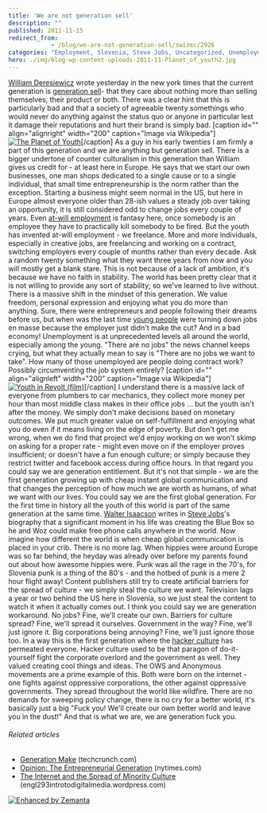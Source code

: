 ```yaml
---
title: 'We are not generation sell'
description: ""
published: 2011-11-15
redirect_from: 
            - /blog/we-are-not-generation-sell/swizec/2926
categories: "Employment, Slovenia, Steve Jobs, Uncategorized, Unemployment, United States, Walter Isaacson, William Deresiewicz, Youth"
hero: ./img/blog-wp-content-uploads-2011-11-Planet_of_youth2.jpg
---
```

[William Deresiewicz](http://en.wikipedia.org/wiki/William_Deresiewicz "William Deresiewicz") wrote yesterday in the new york times that the current generation is [generation sell](http://www.nytimes.com/2011/11/13/opinion/sunday/the-entrepreneurial-generation.html?_r=2&amp;ref=opinion&amp;pagewanted=all)- that they care about nothing more than selling themselves, their product or both. There was a clear hint that this is particularly bad and that a society of agreeable twenty somethings who would never do anything against the status quo or anyone in particular lest it damage their reputations and hurt their brand is simply bad. \[caption id=&quot;&quot; align=&quot;alignright&quot; width=&quot;200&quot; caption=&quot;Image via Wikipedia&quot;][![The Planet of Youth](./img/blog-wp-content-uploads-2011-11-Planet_of_youth2.jpg "The Planet of Youth")](http://en.wikipedia.org/wiki/File:Planet_of_youth.jpg)\[/caption] As a guy in his early twenties I am firmly a part of this generation and we are anything but generation sell. There is a bigger undertone of counter culturalism in this generation than William gives us credit for - at least here in Europe. He says that we start our own businesses, one man shops dedicated to a single cause or to a single individual, that small time entrepreneurship is the norm rather than the exception. Starting a business might seem normal in the US, but here in Europe almost everyone older than 28-ish values a steady job over taking an opportunity, it is still considered odd to change jobs every couple of years. Even [at-will employment](http://en.wikipedia.org/wiki/At-will_employment "At-will employment") is fantasy here, once somebody is an employee they have to practically kill somebody to be fired. But the youth has invented at-will employment - we freelance. More and more individuals, especially in creative jobs, are freelancing and working on a contract, switching employers every couple of months rather than every decade. Ask a random twenty something what they want three years from now and you will mostly get a blank stare. This is not because of a lack of ambition, it&#x27;s because we have no faith in stability. The world has been pretty clear that it is not willing to provide any sort of stability; so we&#x27;ve learned to live without. There is a massive shift in the mindset of this generation. We value freedom, personal expression and enjoying what you do more than anything. Sure, there were entrepreneurs and people following their dreams before us, but when was the last time [young people](http://en.wikipedia.org/wiki/Youth "Youth") were turning down jobs en masse because the employer just didn&#x27;t make the cut? And in a bad economy! Unemployment is at unprecedented levels all around the world, especially among the young. &quot;There are no jobs&quot; the news channel keeps crying, but what they actually mean to say is &quot;There are no jobs we want to take&quot;. How many of those unemployed are people doing contract work? Possibly circumventing the job system entirely? \[caption id=&quot;&quot; align=&quot;alignleft&quot; width=&quot;200&quot; caption=&quot;Image via Wikipedia&quot;][![Youth in Revolt (film)](./img/blog-wp-content-uploads-2011-11-Youth_in_revolt2.jpg "Youth in Revolt (film)")](http://en.wikipedia.org/wiki/File:Youth_in_revolt.jpg)\[/caption] I understand there is a massive lack of everyone from plumbers to car mechanics, they collect more money per hour than most middle class makes in their office jobs ... but the youth isn&#x27;t after the money. We simply don&#x27;t make decisions based on monetary outcomes. We put much greater value on self-fulfillment and enjoying what you do even if it means living on the edge of poverty. But don&#x27;t get me wrong, when we do find that project we&#x27;d enjoy working on we won&#x27;t skimp on asking for a proper rate - might even move on if the employer proves insufficient; or doesn&#x27;t have a fun enough culture; or simply because they restrict twitter and facebook access during office hours. In that regard you could say we are generation entitlement. But it&#x27;s not that simple - we are the first generation growing up with cheap instant global communication and that changes the perception of how much we are worth as humans, of what we want with our lives. You could say we are the first global generation. For the first time in history all the youth of this world is part of the same generation at the same time. [Walter Isaacson](http://en.wikipedia.org/wiki/Walter_Isaacson "Walter Isaacson") writes in [Steve Jobs](http://en.wikipedia.org/wiki/Steve_Jobs "Steve Jobs")&#x27;s biography that a significant moment in his life was creating the Blue Box so he and Woz could make free phone calls anywhere in the world. Now imagine how different the world is when cheap global communication is placed in your crib. There is no more lag. When hippies were around Europe was so far behind, the heyday was already over before my parents found out about how awesome hippies were. Punk was all the rage in the 70&#x27;s, for Slovenia punk is a thing of the 80&#x27;s - and the hotbed of punk is a mere 2 hour flight away! Content publishers still try to create artificial barriers for the spread of culture - we simply steal the culture we want. Television lags a year or two behind the US here in Slovenia, so we just steal the content to watch it when it actually comes out. I think you could say we are generation workaround. No jobs? Fine, we&#x27;ll create our own. Barriers for culture spread? Fine, we&#x27;ll spread it ourselves. Government in the way? Fine, we&#x27;ll just ignore it. Big corporations being annoying? Fine, we&#x27;ll just ignore those too. In a way this is the first generation where the [hacker culture](http://en.wikipedia.org/wiki/Hacker "Hacker") has permeated everyone. Hacker culture used to be that paragon of do-it-yourself fight the corporate overlord and the government as well. They valued creating cool things and ideas. The OWS and Anonymous movements are a prime example of this. Both were born on the internet - one fights against oppressive corporations, the other against oppressive governments. They spread throughout the world like wildfire. There are no demands for sweeping policy change, there is no cry for a better world, it&#x27;s basically just a big &quot;Fuck you! We&#x27;ll create our own better world and leave you in the dust!&quot; And that is what we are, we are generation fuck you.

###### Related articles

- [Generation Make](http://techcrunch.com/2011/11/14/generation-make/) (techcrunch.com)
- [Opinion: The Entrepreneurial Generation](http://www10.nytimes.com/2011/11/13/opinion/sunday/the-entrepreneurial-generation.html?_r=5) (nytimes.com)
- [The Internet and the Spread of Minority Culture](http://engl293introtodigitalmedia.wordpress.com/2011/11/11/the-internet-and-the-spread-of-minority-culture/) (engl293introtodigitalmedia.wordpress.com)

[![Enhanced by Zemanta](http://img.zemanta.com/zemified_e.png?x-id=2f72c61f-221d-4cf6-a8de-dd147bfed1cc)](http://www.zemanta.com/ "Enhanced by Zemanta")